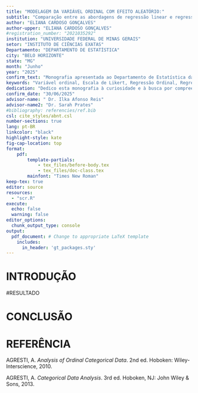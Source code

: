 ```yaml
---
title: "MODELAGEM DA VARIÁVEL ORDINAL COM EFEITO ALEATÓRIO:"
subtitle: "Comparação entre as abordagens de regressão linear e regressão logística ordinal em um estudo de caso."
author: "ELIANA CARDOSO GONÇALVES"
author-upper: "ELIANA CARDOSO GONÇALVES"
#registration_number: "2021035292"
institution: "UNIVERSIDADE FEDERAL DE MINAS GERAIS"
setor: "INSTITUTO DE CIÊNCIAS EXATAS"
Departamento: "DEPARTAMENTO DE ESTATÍSTICA"
city: "BELO HORIZONTE"
state: "MG"
month: "Junho"
year: "2025"
confirm_text: "Monografia apresentada ao Departamento de Estatística da Universidade Federal de Minas Gerais como parte das exigências para obtenção do título de Bacharel em Estatística"
keywords: "Variável ordinal, Escala de Likert, Regressão Ordinal, Regressão Linear, Efeito Aleatório."
dedication: "Dedico esta monografia à curiosidade e à busca por compreender o mundo, mesmo sabendo que, como disse o estatístico britânico George Box, “todos os modelos estão errados, mas alguns são úteis”. Que este estudo represente uma tentativa sincera de encontrar utilidade na complexidade dos dados e contribuir, ainda que modestamente, para o conhecimento científico."
confirm_date: "30/06/2025"
advisor-name: " Dr. Ilka Afonso Reis"
advisor-name2: "Dr. Sarah Prates"
#bibliography: referencies/ref.bib
csl: cite_styles/abnt.csl
number-sections: true
lang: pt-BR
linkcolor: "black"
highlight-style: kate
fig-cap-location: top
format:
    pdf:
        template-partials:
            - tex_files/before-body.tex
            - tex_files/doc-class.tex
        mainfont: "Times New Roman"
keep-tex: true
editor: source
resources: 
  - "scr.R"
execute:
  echo: false
  warning: false
editor_options: 
  chunk_output_type: console
output:
  pdf_document: # Change to appropriate LaTeX template
    includes:
      in_header: 'gt_packages.sty'
---
```




# INTRODUÇÃO


#RESULTADO


# CONCLUSÃO


\newpage


# REFERÊNCIA 


\setlength{\parindent}{0pt}
::: {style="text-indent: 0em;"}

AGRESTI, A. *Analysis of Ordinal Categorical Data*. 2nd ed. Hoboken: Wiley-Interscience, 2010.

AGRESTI, A. *Categorical Data Analysis*. 3rd ed. Hoboken, NJ: John Wiley & Sons, 2013.



:::





